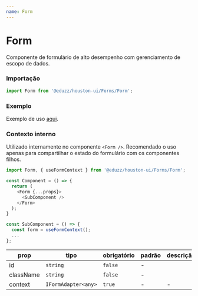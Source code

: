 ```yaml
---
name: Form
---
```




# Form

Componente de formulário de alto desempenho com gerenciamento de escopo de dados.

### Importação

```js
import Form from '@eduzz/houston-ui/Forms/Form';
```

### Exemplo

Exemplo de uso [aqui](https://eduzz.github.io/houston/form/example).

### Contexto interno

Utilizado internamente no componente `<Form />`. Recomendado o uso apenas para compartilhar o estado do formulário com os componentes filhos.

```js
import Form, { useFormContext } from '@eduzz/houston-ui/Forms/Form';

const Component = () => {
  return (
    <Form {...props}>
      <SubComponent />
    </Form>
  );
}

const SubComponent = () => {
  const form = useFormContext();
  ...
};
```

| prop      | tipo                | obrigatório | padrão | descrição |
| --------- | ------------------- | ----------- | ------ | --------- |
| id        | `string`            | `false`     | -      |           |
| className | `string`            | `false`     | -      |           |
| context   | `IFormAdapter<any>` | `true`      | -      | -         |
